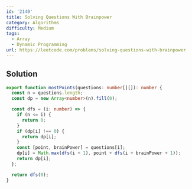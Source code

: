 ```yaml
---
id: '2140'
title: Solving Questions With Brainpower
category: Algorithms
difficulty: Medium
tags:
  - Array
  - Dynamic Programming
url: https://leetcode.com/problems/solving-questions-with-brainpower
---
```


## Solution

```typescript filename="solution.ts" copy
export function mostPoints(questions: number[][]): number {
  const n = questions.length;
  const dp = new Array<number>(n).fill(0);

  const dfs = (i: number) => {
    if (n <= i) {
      return 0;
    }
    if (dp[i] !== 0) {
      return dp[i];
    }
    const [point, brainPower] = questions[i];
    dp[i] = Math.max(dfs(i + 1), point + dfs(i + brainPower + 1));
    return dp[i];
  };

  return dfs(0);
}
```
